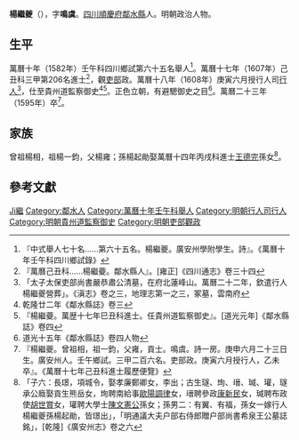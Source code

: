 {{明清人物信息框
| 姓名 = 楊繼夔
| 原名 = 
| 圖片名稱=  
| 圖片大小 = 220px
| 圖片說明 =  
| 最高職務 = 貴州道監察御史
| 國家 = 大明
| 爵位 =
| 籍貫 = [[四川|四川]][[鄰水縣|鄰水縣]]
| 族裔 =  
| 旗籍 =  
| 字號 = 字鳴虞
| 諡號 = 
| 出生日期 = 嘉靖三十九年庚申六月二十三日（1560年7月16日）
| 出生地點 =
| 逝世日期 = 萬曆二十三年乙未（1595年）
| 逝世地點 = 
| 墓葬 = 
| 配偶 =  
| 親屬 = 曾祖楊相，祖楊一鈞，父楊雍（貢士）
| 出身 = 
* 萬曆十七年己丑科同進士出身
| 經歷 = 
| 著作 = 
}}
'''楊繼夔'''（{{bd|1560年|7月16日|1595年|catIdx=Y楊}}），字'''鳴虞'''。[[四川|四川]][[順慶府|順慶府]][[鄰水縣|鄰水縣]]人。明朝政治人物。

==生平==
萬曆十年（1582年）壬午科四川鄉試第六十五名舉人<ref>『中式舉人七十名……第六十五名。楊繼夔。廣安州學附學生。詩』。《萬曆十年壬午科四川鄉試錄》</ref>。萬曆十七年（1607年）己丑科三甲第206名進士<ref>『萬曆己丑科……楊繼䕫。鄰水縣人』。[雍正]《四川通志》卷三十四</ref>，觀[[吏部|吏部]]政。萬曆十八年（1608年）庚寅六月授行人司[[行人_(官职)|行人]]<ref>「太子太保吏部尚書嚴恭肅公清墓，在府北蓮峰山。萬曆二十二年，欽遣行人楊繼夔營葬」。《滇志》卷之三，地理志第一之三，冢墓，雲南府</ref>，仕至貴州道監察御史<ref>乾隆廿二年《鄰水縣誌》卷三</ref><ref>『楊繼䕫。萬歴十七年巳丑科進士。任貴州道監察御史』。[道光元年]《鄰水縣誌》卷四</ref>。正色立朝，有避驄御史之目<ref>道光十五年《鄰水縣誌》卷四人物</ref>。萬曆二十三年（1595年）卒<ref>『楊繼夔。曾祖相，祖一鈞，父雍，貢士。鳴虞。詩一房。庚申六月二十三日生。廣安州人。壬午鄉試。三甲二百六名。吏部政。庚寅六月授行人，乙未卒』。《萬曆十七年己丑科進士履歷便覽》</ref>。

==家族==
曾祖楊相，祖楊一鈞，父楊雍；孫楊起勛娶萬曆十四年丙戌科進士[[王德完|王德完]]孫女<ref>「子六：長璟，項城令，娶孝廉鄭卿女，李出；古生璲、珣、瑨、瑊、瓘，璲承公廕娶貢生熊岳女，珣聘南給事[[歐陽調律|歐陽調律]]女，瑨聘參政[[康新民|康新民]]女，瑊聘布政使[[胡世賞|胡世賞]]女，瓘聘大學士[[陳文憲公|陳文憲公]]孫女；孫男二：有翼、有福，孫女一嫁行人楊繼夔孫楊起勛，皆璟出」，「明通議大夫户部右侍郎贈户部尚書希泉王公墓誌銘」，[乾隆]《廣安州志》卷之六</ref>。

==參考文獻==
{{reflist}}

{{萬曆十七年己丑科殿試金榜}}

{{Authority control}}

{{DEFAULTSORT:}}
[[Category:楊姓|Ji繼]]
[[Category:鄰水人|Category:鄰水人]]
[[Category:萬曆十年壬午科舉人|Category:萬曆十年壬午科舉人]]
[[Category:明朝行人司行人|Category:明朝行人司行人]]
[[Category:明朝貴州道監察御史|Category:明朝貴州道監察御史]]
[[Category:明朝吏部觀政|Category:明朝吏部觀政]]
